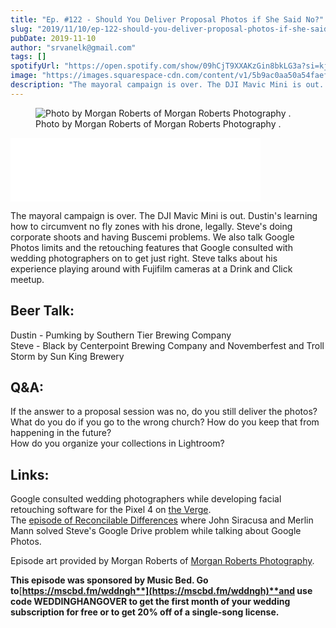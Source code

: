 ```yaml
---
title: "Ep. #122 - Should You Deliver Proposal Photos if She Said No?"
slug: "2019/11/10/ep-122-should-you-deliver-proposal-photos-if-she-said-no"
pubDate: 2019-11-10
author: "srvanelk@gmail.com"
tags: []
spotifyUrl: "https://open.spotify.com/show/09hCjT9XXAKzGin8bkLG3a?si=kjRZvQ1JTb6Ov3HVzSSlWA"
image: "https://images.squarespace-cdn.com/content/v1/5b9ac0aa50a54faef024c950/1573411981795-DK6QRH1O9SHRHFS1UQ8X/Morgan+Roberts+Wedding+Folio-6.jpg?format=original"
description: "The mayoral campaign is over. The DJI Mavic Mini is out. Dustin's learning how to circumvent no fly zones with his drone, legally. Steve's doing corporate shoots and having Buscemi problems. We also talk Google Photos limits and the retouching features that Google consulted with wedding photographers on to get just right. Steve talks about his experience playing around with Fujifilm cameras at a Drink and Click meetup."
---
```


<figure>
  <img src="https://images.squarespace-cdn.com/content/v1/5b9ac0aa50a54faef024c950/1573411981795-DK6QRH1O9SHRHFS1UQ8X/Morgan+Roberts+Wedding+Folio-6.jpg?format=original" alt=" Photo by Morgan Roberts of  Morgan Roberts Photography . " />
  <figcaption>Photo by Morgan Roberts of  Morgan Roberts Photography .</figcaption>
</figure>
<iframe class="embedly-embed" src="//cdn.embedly.com/widgets/media.html?src=https%3A%2F%2Fanchor.fm%2Fweddingphotohangover%2Fembed%2Fepisodes%2FEp--122---Should-You-Deliver-Proposal-Photos-if-She-Said-No-e8tu8i&url=https%3A%2F%2Fanchor.fm%2Fweddingphotohangover%2Fepisodes%2FEp--122---Should-You-Deliver-Proposal-Photos-if-She-Said-No-e8tu8i&image=https%3A%2F%2Fd3t3ozftmdmh3i.cloudfront.net%2Fproduction%2Fpodcast_uploaded_episode400%2F805714%2F805714-1573411887391-3edeec2adb2fc.jpg&key=61d05c9d54e8455ea7a9677c366be814&type=text%2Fhtml&schema=anchor&wmode=opaque" width="400" height="102" scrolling="no" frameborder="0" allow="autoplay; fullscreen" allowfullscreen="true"></iframe>

The mayoral campaign is over. The DJI Mavic Mini is out. Dustin's learning how to circumvent no fly zones with his drone, legally. Steve's doing corporate shoots and having Buscemi problems. We also talk Google Photos limits and the retouching features that Google consulted with wedding photographers on to get just right. Steve talks about his experience playing around with Fujifilm cameras at a Drink and Click meetup.

## Beer Talk:  
Dustin - Pumking by Southern Tier Brewing Company  
Steve - Black by Centerpoint Brewing Company and Novemberfest and Troll Storm by Sun King Brewery

## Q&A:   
If the answer to a proposal session was no, do you still deliver the photos?  
What do you do if you go to the wrong church? How do you keep that from happening in the future?  
How do you organize your collections in Lightroom?

## Links:  
Google consulted wedding photographers while developing facial retouching software for the Pixel 4 on [the Verge](https://www.theverge.com/platform/amp/2019/11/1/20943627/google-pixel-4-face-retouching-photos-isaac-reynolds).  
The [episode of Reconcilable Differences](https://www.relay.fm/rd/116) where John Siracusa and Merlin Mann solved Steve's Google Drive problem while talking about Google Photos.

Episode art provided by Morgan Roberts of [Morgan Roberts Photography](https://www.morganrobertsphotography.com/).

**This episode was sponsored by Music Bed. Go to**[**https://mscbd.fm/wddngh**](https://mscbd.fm/wddngh)**and use code WEDDINGHANGOVER to get the first month of your wedding subscription for free or to get 20% off of a single-song license.**
